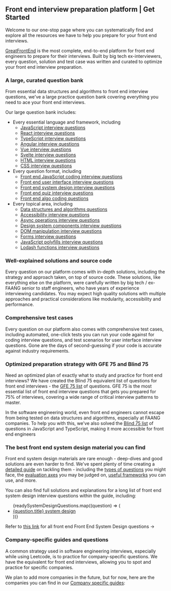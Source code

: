 
## Front end interview preparation platform | Get Started

Welcome to our one-stop page where you can systematically find and explore all the resources we have to help you prepare for your front end interviews.

[GreatFrontEnd](/) is the most complete, end-to-end platform for front end engineers to prepare for their interviews. Built by big tech ex-interviewers, every question, solution and test case was written and curated to optimize your front end interview preparation.

### A large, curated question bank

From essential data structures and algorithms to front end interview questions, we've a large practice question bank covering everything you need to ace your front end interviews.

Our large question bank includes:

- Every essential language and framework, including
  - [JavaScript interview questions](/questions/js-interview-questions)
  - [React interview questions](/questions/react-interview-questions)
  - [TypeScript interview questions](/questions/ts-interview-questions)
  - [Angular interview questions](/questions/angular-interview-questions)
  - [Vue interview questions](/questions/vue-interview-questions-interview-questions)
  - [Svelte interview questions](/questions/svelte-interview-questions)
  - [HTML interview questions](/questions/html-interview-questions)
  - [CSS interview questions](/questions/css-interview-questions)
- Every question format, including
  - [Front end JavaScript coding interview questions](/questions/formats/javascript-functions)
  - [Front end user interface interview questions](/questions/formats/ui-coding)
  - [Front end system design interview questions](/questions/formats/system-design)
  - [Front end quiz interview questions](/questions/formats/quiz)
  - [Front end algo coding questions](/questions/formats/algo-coding)
- Every topical area, including
  - [Data structures and algorithms questions](/focus-areas/data-structures-algorithms)
  - [Accessibility interview questions](/focus-areas/accessibility)
  - [Async operations interview questions](/focus-areas/async-operations)
  - [Design system components interview questions](/focus-areas/design-system-components)
  - [DOM manipulation interview questions](/focus-areas/dom-manipulation)
  - [Forms interview questions](/focus-areas/forms)
  - [JavaScript polyfills interview questions](/focus-areas/javascript-polyfills)
  - [Lodash functions interview questions](/focus-areas/lodash)

### Well-explained solutions and source code

Every question on our platform comes with in-depth solutions, including the strategy and approach taken, on top of source code. These solutions, like everything else on the platform, were carefully written by big tech / ex-FAANG senior to staff engineers, who have years of experience interviewing candidates. You may expect high quality solutions with multiple approaches and practical considerations like modularity, accessibility and performance.

### Comprehensive test cases

Every question on our platform also comes with comprehensive test cases, including automated, one-click tests you can run your code against for coding interview questions, and test scenarios for user interface interview questions. Gone are the days of second-guessing if your code is accurate against industry requirements.

### Optimized preparation strategy with GFE 75 and Blind 75

Need an optimized plan of exactly what to study and practice for front end interviews? We have created the Blind 75 equivalent list of questions for front end interviews - the [GFE 75 list](/interviews/gfe75) of questions. GFE 75 is the most essential list of front end interview questions that gets you prepared for 75% of interviews, covering a wide range of critical interview patterns to master.

In the software engineering world, even front end engineers cannot escape from being tested on data structures and algorithms, especially at FAANG companies. To help you with this, we've also solved the [Blind 75 list](/interviews/blind75) of questions in JavaScript and TypeScript, making it more accessible for front end engineers

### The best front end system design material you can find

Front end system design materials are rare enough - deep-dives and good solutions are even harder to find. We've spent plenty of time creating a [detailed guide](/system-design) on tackling them - including the [types of questions](/system-design/types-of-questions) you might face, the [evaluation axes](/system-design/evaluation-axes) you may be judged on, [useful frameworks](/system-design/framework) you can use, and more.

You can also find full solutions and explanations for a long list of front end system design interview questions within the guide, including:

<ul>
  {readySystemDesignQuestions.map((question) => (
    <li key={question.href}>
      <a href={question.href}>{question.title} system design</a>
    </li>
  ))}
</ul>

Refer to [this link](/questions/system-design) for all front end Front End System Design questions →

### Company-specific guides and questions

A common strategy used in software engineering interviews, especially while using Leetcode, is to practice for company-specific questions. We have the equivalent for front end interviews, allowing you to spot and practice for specific companies.

We plan to add more companies in the future, but for now, here are the companies you can find in our [Company specific guides](/interviews/company):

<GuideLists />
